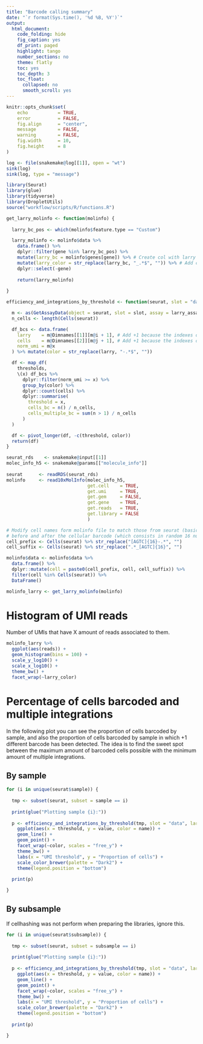 ```yaml
---
title: "Barcode calling summary"
date: "`r format(Sys.time(), '%d %B, %Y')`"
output:
  html_document:
    code_folding: hide
    fig_caption: yes
    df_print: paged
    highlight: tango
    number_sections: no
    theme: flatly
    toc: yes
    toc_depth: 3
    toc_float:
      collapsed: no
      smooth_scroll: yes
---
```


```r
knitr::opts_chunk$set(
    echo           = TRUE,
    error          = FALSE,
    fig.align      = "center",
    message        = FALSE,
    warning        = FALSE,
    fig.width      = 10,
    fig.height     = 8
)
```

```r
log <- file(snakemake@log[[1]], open = "wt")
sink(log)
sink(log, type = "message")
```

```r
library(Seurat)
library(glue)
library(tidyverse)
library(DropletUtils)
source("workflow/scripts/R/functions.R")
```

```r
get_larry_molinfo <- function(molinfo) {
  
  larry_bc_pos <- which(molinfo$feature.type == "Custom")

  larry_molinfo <- molinfo$data %>% 
    data.frame() %>% 
    dplyr::filter(gene %in% larry_bc_pos) %>% 
    mutate(larry_bc = molinfo$genes[gene]) %>% # Create col with larry bc name instead of idx from molinfo$genes
    mutate(larry_color = str_replace(larry_bc, "_.*$", "")) %>% # Add color information to split barcodes
    dplyr::select(-gene)
  
    return(larry_molinfo)
  
}

efficiency_and_integrations_by_threshold <- function(seurat, slot = "data", larry_assay = "Larry", thresholds = seq(0, 10, 0.1)) {

  m <- as(GetAssayData(object = seurat, slot = slot, assay = larry_assay), "dgTMatrix")
  n_cells <- length(Cells(seurat))

  df_bcs <- data.frame(
    larry    = m@Dimnames[[1]][m@i + 1], # Add +1 because the indexes of the dgTMatrix are 0-based
    cells    = m@Dimnames[[2]][m@j + 1], # Add +1 because the indexes of the dgTMatrix are 0-based
    norm_umi = m@x
  ) %>% mutate(color = str_replace(larry, "-.*$", ""))

  df <- map_df(
    thresholds,
    \(x) df_bcs %>%
      dplyr::filter(norm_umi >= x) %>%
      group_by(color) %>%
      dplyr::count(cells) %>%
      dplyr::summarise(
        threshold = x,
        cells_bc = n() / n_cells,
        cells_multiple_bc = sum(n > 1) / n_cells
      )
  )

  df <- pivot_longer(df, -c(threshold, color))
  return(df)
}
```

```r
seurat_rds    <- snakemake@input[[1]]
molec_info_h5 <- snakemake@params[["molecule_info"]]
  
seurat      <- readRDS(seurat_rds)
molinfo     <- read10xMolInfo(molec_info_h5,
                              get.cell    = TRUE,
                              get.umi     = TRUE,
                              get.gem     = FALSE,
                              get.gene    = TRUE,
                              get.reads   = TRUE,
                              get.library = FALSE
                              )

# Modify cell names form molinfo file to match those from seurat (basically add whatever is)
# before and after the cellular barcode (which consists in random 16 nucleotides, by now)
cell_prefix <- Cells(seurat) %>% str_replace("[AGTC]{16}-.*", "")
cell_suffix <- Cells(seurat) %>% str_replace(".*_[AGTC]{16}", "")

molinfo$data <- molinfo$data %>% 
  data.frame() %>%
  dplyr::mutate(cell = paste0(cell_prefix, cell, cell_suffix)) %>% 
  filter(cell %in% Cells(seurat)) %>% 
  DataFrame()

molinfo_larry <- get_larry_molinfo(molinfo)
```


# Histogram of UMI reads

Number of UMIs that have X amount of reads associated to them.

```r
molinfo_larry %>% 
  ggplot(aes(reads)) + 
  geom_histogram(bins = 100) +
  scale_y_log10() +
  scale_x_log10() +
  theme_bw() +
  facet_wrap(~larry_color)
```

# Percentage of cells barcoded and multiple integrations

In the following plot you can see the proportion of cells barcoded by sample, and also the proportion of cells barcoded by sample in which +1 different barcode has been detected. The idea is to find the sweet spot between the maximum amount of barcoded cells possible with the minimum amount of multiple integrations.

## By sample

```r
for (i in unique(seurat$sample)) {
  
  tmp <- subset(seurat, subset = sample == i)
  
  print(glue("Plotting sample {i}:"))
  
  p <- efficiency_and_integrations_by_threshold(tmp, slot = "data", larry_assay = "Larry_filt", thresholds = seq(1, 10, 1)) %>%
    ggplot(aes(x = threshold, y = value, color = name)) +
    geom_line() +
    geom_point() +
    facet_wrap(~color, scales = "free_y") +
    theme_bw() +
    labs(x = "UMI threshold", y = "Proportion of cells") +
    scale_color_brewer(palette = "Dark2") +
    theme(legend.position = "bottom")
  
  print(p)

}
```

## By subsample

If cellhashing was not perform when preparing the libraries, ignore this.

```r
for (i in unique(seurat$subsample)) {
  
  tmp <- subset(seurat, subset = subsample == i)
  
  print(glue("Plotting sample {i}:"))
  
  p <- efficiency_and_integrations_by_threshold(tmp, slot = "data", larry_assay = "Larry_filt", thresholds = seq(1, 10, 1)) %>%
    ggplot(aes(x = threshold, y = value, color = name)) +
    geom_line() +
    geom_point() +
    facet_wrap(~color, scales = "free_y") +
    theme_bw() +
    labs(x = "UMI threshold", y = "Proportion of cells") +
    scale_color_brewer(palette = "Dark2") +
    theme(legend.position = "bottom")
  
  print(p)

}
```